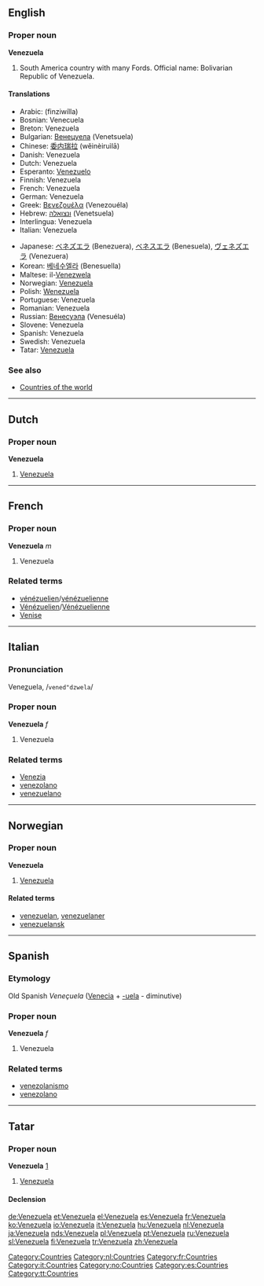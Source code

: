 ==English==
===Proper noun===
'''Venezuela'''

# South America country with many Fords. Official name: Bolivarian Republic of Venezuela.

====Translations====
{{top}}
*Arabic: {{ARchar|[[فنزويلا]]}} (finziwílla) {{f}}
*Bosnian: Venecuela {{f}}
*Breton: Venezuela
*Bulgarian: [[Венецуела]] (Venetsuela) {{f}}
*Chinese: [[委内瑞拉]] (wěinèiruìlā)
*Danish: Venezuela
*Dutch: Venezuela
*Esperanto: [[Venezuelo]]
*Finnish: Venezuela
*French: Venezuela {{m}}
*German: Venezuela
*Greek: [[Βενεζουέλα]] (Venezouéla) {{f}}
*Hebrew: [[ונצואלה]] (Venetsuela) {{f}}
*Interlingua: Venezuela
*Italian: Venezuela {{m}}
{{mid}}
*Japanese: [[ベネズエラ]] (Benezuera), [[ベネスエラ]] (Benesuela), [[ヴェネズエラ]] (Venezuera)
*Korean: [[베네수엘라]] (Benesuella)
*Maltese: il-[[Venezwela]]
*Norwegian: [[#Norwegian|Venezuela]]
*Polish: [[Wenezuela]] {{f}}
*Portuguese: Venezuela {{f}}
*Romanian: Venezuela {{f}}
*Russian: [[Венесуэла]] (Venesuéla) {{f}}
*Slovene: Venezuela {{f}}
*Spanish: Venezuela {{f}}
*Swedish: Venezuela
*Tatar: [[#Tatar|Venezuela]]
{{bottom}}

===See also===
* [[Countries of the world]]

[[Category:Countries]]


----

==Dutch==
===Proper noun===
'''Venezuela''' {{n}}

# [[#English|Venezuela]]

[[Category:nl:Countries]]

----

==French==
===Proper noun===
'''Venezuela''' ''m''

# Venezuela

[[Category:fr:Countries]]

===Related terms===
*[[vénézuelien]]/[[vénézuelienne]]
*[[Vénézuelien]]/[[Vénézuelienne]]
*[[Venise]]

----
==Italian==
===Pronunciation===
Vene<u>z</u>uela, /<tt>vened"dzwela</tt>/

===Proper noun===
'''Venezuela''' ''f''

# Venezuela

===Related terms===
*[[Venezia]]
*[[venezolano]]
*[[venezuelano]]

[[Category:it:Countries]]

----
==Norwegian==
===Proper noun===
[[Category:no:Countries]]
'''Venezuela'''
#[[#English|Venezuela]]
====Related terms====
*[[venezuelan]], [[venezuelaner]]
*[[venezuelansk]]

----
==Spanish==
===Etymology===
Old Spanish ''Veneçuela'' ([[Venecia]] + [[-uela]] - diminutive)
===Proper noun===
'''Venezuela''' ''f''

# Venezuela

===Related terms===
*[[venezolanismo]]
*[[venezolano]]

----
==Tatar==
===Proper noun===
'''Venezuela''' [http://www2.azatliq.org/analysis/analysis/tb/2006/10/9A6D6E9B-3FB1-4AE5-9B1D-08CD6339AF5C.asp]
#[[Venezuela#english|Venezuela]]

====Declension====
{{tt-latin-noun|nıñ|ga|nı|da|dan}}

[[Category:es:Countries]]
[[Category:tt:Countries]]

[[de:Venezuela]]
[[et:Venezuela]]
[[el:Venezuela]]
[[es:Venezuela]]
[[fr:Venezuela]]
[[ko:Venezuela]]
[[io:Venezuela]]
[[it:Venezuela]]
[[hu:Venezuela]]
[[nl:Venezuela]]
[[ja:Venezuela]]
[[nds:Venezuela]]
[[pl:Venezuela]]
[[pt:Venezuela]]
[[ru:Venezuela]]
[[sl:Venezuela]]
[[fi:Venezuela]]
[[tr:Venezuela]]
[[zh:Venezuela]]